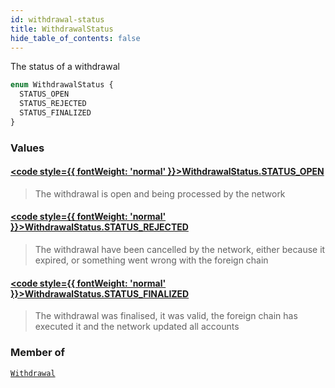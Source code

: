 ```yaml
---
id: withdrawal-status
title: WithdrawalStatus
hide_table_of_contents: false
---
```








The status of a withdrawal

```graphql
enum WithdrawalStatus {
  STATUS_OPEN
  STATUS_REJECTED
  STATUS_FINALIZED
}
```


### Values

#### [<code style={{ fontWeight: 'normal' }}>WithdrawalStatus.<b>STATUS_OPEN</b></code>](#) 
> The withdrawal is open and being processed by the network
> 

#### [<code style={{ fontWeight: 'normal' }}>WithdrawalStatus.<b>STATUS_REJECTED</b></code>](#) 
> The withdrawal have been cancelled by the network, either because it expired, or something went wrong with the foreign chain
> 

#### [<code style={{ fontWeight: 'normal' }}>WithdrawalStatus.<b>STATUS_FINALIZED</b></code>](#) 
> The withdrawal was finalised, it was valid, the foreign chain has executed it and the network updated all accounts
> 



### Member of

[`Withdrawal`](/docs/testnet/graphql/objects/withdrawal)  <Badge class="secondary" text="object"/>



